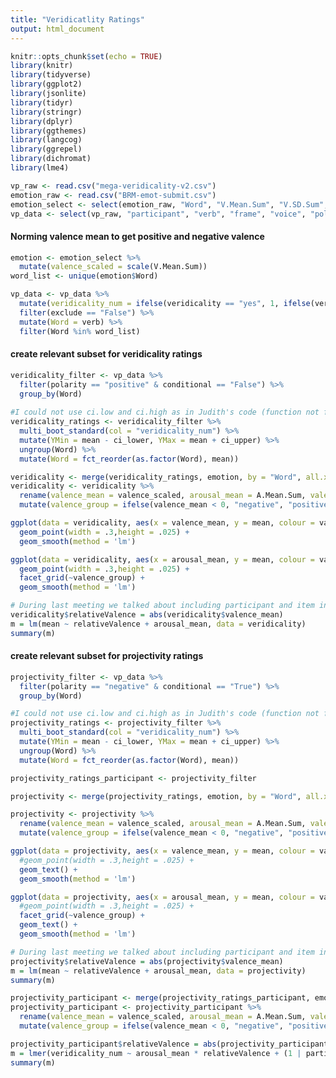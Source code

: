 ```yaml
---
title: "Veridicatlity Ratings"
output: html_document
---
```


```r
knitr::opts_chunk$set(echo = TRUE)
library(knitr)
library(tidyverse)
library(ggplot2)
library(jsonlite)
library(tidyr)
library(stringr)
library(dplyr)
library(ggthemes)
library(langcog)
library(ggrepel)
library(dichromat)
library(lme4)
```

```r
vp_raw <- read.csv("mega-veridicality-v2.csv")
emotion_raw <- read.csv("BRM-emot-submit.csv")
emotion_select <- select(emotion_raw, "Word", "V.Mean.Sum", "V.SD.Sum", "A.Mean.Sum", "A.SD.Sum")
vp_data <- select(vp_raw, "participant", "verb", "frame", "voice", "polarity", "conditional", "veridicality", "acceptability", "exclude")
```
#### Norming valence mean to get positive and negative valence
```r
emotion <- emotion_select %>%
  mutate(valence_scaled = scale(V.Mean.Sum))
word_list <- unique(emotion$Word)
```

```r
vp_data <- vp_data %>%
  mutate(veridicality_num = ifelse(veridicality == "yes", 1, ifelse(veridicality == "no", -1, 0))) %>%
  filter(exclude == "False") %>%
  mutate(Word = verb) %>%
  filter(Word %in% word_list)
```

#### create relevant subset for veridicality ratings
```r
veridicality_filter <- vp_data %>%
  filter(polarity == "positive" & conditional == "False") %>%
  group_by(Word)
  
#I could not use ci.low and ci.high as in Judith's code (function not found), so I'm using multi_boot_standard to find what I think is the same thing.
veridicality_ratings <- veridicality_filter %>%
  multi_boot_standard(col = "veridicality_num") %>%
  mutate(YMin = mean - ci_lower, YMax = mean + ci_upper) %>%
  ungroup(Word) %>%
  mutate(Word = fct_reorder(as.factor(Word), mean))

veridicality <- merge(veridicality_ratings, emotion, by = "Word", all.x = TRUE) 
veridicality <- veridicality %>%
  rename(valence_mean = valence_scaled, arousal_mean = A.Mean.Sum, valence_SD = V.SD.Sum, arousal_SD = A.SD.Sum) %>%
  mutate(valence_group = ifelse(valence_mean < 0, "negative", "positive"))

ggplot(data = veridicality, aes(x = valence_mean, y = mean, colour = valence_group)) +
  geom_point(width = .3,height = .025) +
  geom_smooth(method = 'lm')

ggplot(data = veridicality, aes(x = arousal_mean, y = mean, colour = valence_group)) +
  geom_point(width = .3,height = .025) + 
  facet_grid(~valence_group) +
  geom_smooth(method = 'lm')
```

```r
# During last meeting we talked about including participant and item in the mixed effect, but currently the relativeValence and veridicality_mean is calculated for each item (word) over all participants, and I'm not sure how to separate item and participant out. I can calculate veridicality_mean for each item for each participant, but then we can't get the ci_lower and ci_upper of each word (like Judith's calculation used). 
veridicality$relativeValence = abs(veridicality$valence_mean)
m = lm(mean ~ relativeValence + arousal_mean, data = veridicality)
summary(m)
```

#### create relevant subset for projectivity ratings
```r
projectivity_filter <- vp_data %>%
  filter(polarity == "negative" & conditional == "True") %>%
  group_by(Word)

#I could not use ci.low and ci.high as in Judith's code (function not found), so I'm using multi_boot_standard to find what I think is the same thing.
projectivity_ratings <- projectivity_filter %>%
  multi_boot_standard(col = "veridicality_num") %>%
  mutate(YMin = mean - ci_lower, YMax = mean + ci_upper) %>%
  ungroup(Word) %>%
  mutate(Word = fct_reorder(as.factor(Word), mean))

projectivity_ratings_participant <- projectivity_filter

projectivity <- merge(projectivity_ratings, emotion, by = "Word", all.x = TRUE) 

projectivity <- projectivity %>%
  rename(valence_mean = valence_scaled, arousal_mean = A.Mean.Sum, valence_SD = V.SD.Sum, arousal_SD = A.SD.Sum) %>%
  mutate(valence_group = ifelse(valence_mean < 0, "negative", "positive"))

ggplot(data = projectivity, aes(x = valence_mean, y = mean, colour = valence_group, label = Word)) +
  #geom_point(width = .3,height = .025) +
  geom_text() +
  geom_smooth(method = 'lm')

ggplot(data = projectivity, aes(x = arousal_mean, y = mean, colour = valence_group, label = Word)) +
  #geom_point(width = .3,height = .025) + 
  facet_grid(~valence_group) +
  geom_text() +
  geom_smooth(method = 'lm')
```

```r
# During last meeting we talked about including participant and item in the mixed effect, but currently the relativeValence and projectivity_mean is calculated for each item (word) over all participants, and I'm not sure how to separate item and participant out. I can calculate projectivity_mean for each item for each participant, but then we can't get the ci_lower and ci_upper of each word (like Judith's calculation used). 
projectivity$relativeValence = abs(projectivity$valence_mean)
m = lm(mean ~ relativeValence + arousal_mean, data = projectivity)
summary(m)
```

```r
projectivity_participant <- merge(projectivity_ratings_participant, emotion, by = "Word", all.x = TRUE) 
projectivity_participant <- projectivity_participant %>%
  rename(valence_mean = valence_scaled, arousal_mean = A.Mean.Sum, valence_SD = V.SD.Sum, arousal_SD = A.SD.Sum) %>%
  mutate(valence_group = ifelse(valence_mean < 0, "negative", "positive"))

projectivity_participant$relativeValence = abs(projectivity_participant$valence_mean)
m = lmer(veridicality_num ~ arousal_mean * relativeValence + (1 | participant) + (1 | Word), data = projectivity_participant)
summary(m)
```